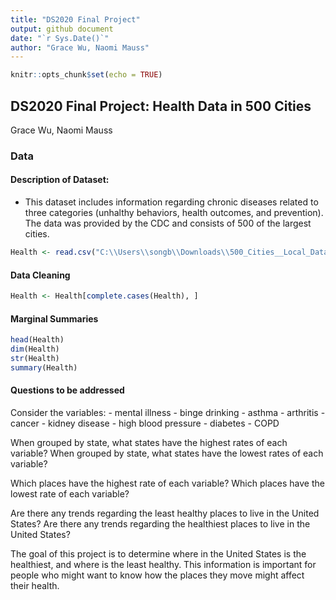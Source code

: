 ```yaml
---
title: "DS2020 Final Project"
output: github document
date: "`r Sys.Date()`"
author: "Grace Wu, Naomi Mauss"
---
```


```r
knitr::opts_chunk$set(echo = TRUE)
```

## DS2020 Final Project: Health Data in 500 Cities

Grace Wu, Naomi Mauss

### Data

#### Description of Dataset:

-   This dataset includes information regarding chronic diseases related to three categories (unhalthy behaviors, health outcomes, and prevention). The data was provided by the CDC and consists of 500 of the largest cities.

```r
Health <- read.csv("C:\\Users\\songb\\Downloads\\500_Cities__Local_Data_for_Better_Health__2019_release_20250331.csv")
```

#### Data Cleaning
```r

Health <- Health[complete.cases(Health), ]

```

#### Marginal Summaries
```r
head(Health)
dim(Health)
str(Health)
summary(Health)
```

#### Questions to be addressed

Consider the variables:
- mental illness
- binge drinking
- asthma
- arthritis
- cancer
- kidney disease
- high blood pressure
- diabetes
- COPD

When grouped by state, what states have the highest rates of each variable?
When grouped by state, what states have the lowest rates of each variable?

Which places have the highest rate of each variable?
Which places have the lowest rate of each variable?

Are there any trends regarding the least healthy places to live in the United States?
Are there any trends regarding the healthiest places to live in the United States?

The goal of this project is to determine where in the United States is the healthiest, and where is the least healthy. This information is important for people who might want to know how the places they move might affect their health.

